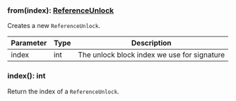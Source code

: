 

### from(index): [ReferenceUnlock](#referenceunlock)

Creates a new `ReferenceUnlock`.

| Parameter       | Type |  Description |
| --------------- | -------- | -------- |
| index | int |  The unlock block index we use for signature |

### index(): int

Return the index of a `ReferenceUnlock`.

